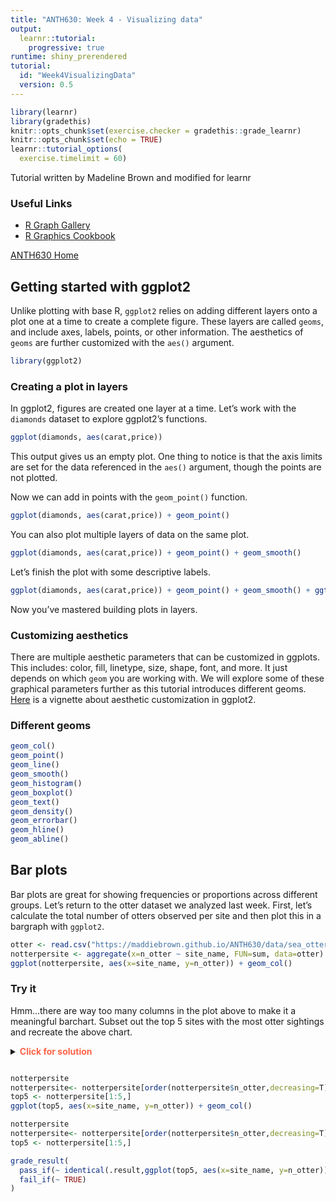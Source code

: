 ```yaml
---
title: "ANTH630: Week 4 - Visualizing data"
output: 
  learnr::tutorial:
    progressive: true
runtime: shiny_prerendered
tutorial:
  id: "Week4VisualizingData"
  version: 0.5
---
```


```r
library(learnr)
library(gradethis)
knitr::opts_chunk$set(exercise.checker = gradethis::grade_learnr)
knitr::opts_chunk$set(echo = TRUE)
learnr::tutorial_options(
  exercise.timelimit = 60)
```

Tutorial written by Madeline Brown and modified for learnr

### Useful Links
* [R Graph Gallery](https://www.r-graph-gallery.com/)
* [R Graphics Cookbook](https://r-graphics.org/)

<a class="btn btn-primary btn-sm" href="https://maddiebrown.github.io/ANTH630/ANTH630syllabus.html" role="button">ANTH630 Home</a>


## Getting started with ggplot2

Unlike plotting with base R, `ggplot2` relies on adding different layers onto a plot one at a time to create a complete figure. These layers are called `geoms`, and include axes, labels, points, or other information. The aesthetics of `geoms` are further customized with the `aes()` argument. 

```r
library(ggplot2)
```

### Creating a plot in layers

In ggplot2, figures are created one layer at a time. Let's work with the `diamonds` dataset to explore ggplot2's functions.

```r
ggplot(diamonds, aes(carat,price))
```

This output gives us an empty plot. One thing to notice is that the axis limits are set for the data referenced in the `aes()` argument, though the points are not plotted.

Now we can add in points with the `geom_point()` function.
```r
ggplot(diamonds, aes(carat,price)) + geom_point()
```

You can also plot multiple layers of data on the same plot.
```r

ggplot(diamonds, aes(carat,price)) + geom_point() + geom_smooth()

```

Let's finish the plot with some descriptive labels.

```r

ggplot(diamonds, aes(carat,price)) + geom_point() + geom_smooth() + ggtitle("Diamond prices by carat") + labs(x="Carat", y="Price (USD)")

```

Now you've mastered building plots in layers.

### Customizing aesthetics 
There are multiple aesthetic parameters that can be customized in ggplots. This includes: color, fill, linetype, size, shape, font, and more. It just depends on which `geom` you are working with. We will explore some of these graphical parameters further as this tutorial introduces different geoms. [Here](https://ggplot2.tidyverse.org/articles/ggplot2-specs.html) is a vignette about aesthetic customization in ggplot2.


### Different geoms

```r

geom_col()
geom_point()
geom_line()
geom_smooth()
geom_histogram()
geom_boxplot()
geom_text()
geom_density()
geom_errorbar()
geom_hline()
geom_abline()

```

## Bar plots

Bar plots are great for showing frequencies or proportions across different groups. Let's return to the otter dataset we analyzed last week. First, let's calculate the total number of otters observed per site and then plot this in a bargraph with `ggplot2`.
```r
otter <- read.csv("https://maddiebrown.github.io/ANTH630/data/sea_otter_counts_2017&2018_CLEANDATA.csv")
notterpersite <- aggregate(x=n_otter ~ site_name, FUN=sum, data=otter)
ggplot(notterpersite, aes(x=site_name, y=n_otter)) + geom_col()
```

### Try it
Hmm...there are way too many columns in the plot above to make it a meaningful barchart. Subset out the top 5 sites with the most otter sightings and recreate the above chart. 

<details>
<summary><span style="color:tomato">**Click for solution**</span></summary>
```r
notterpersite 
notterpersite<- notterpersite[order(notterpersite$n_otter,decreasing=T),]
top5 <- notterpersite[1:5,]
ggplot(top5, aes(x=site_name, y=n_otter)) + geom_col()
```
</details>

```r

```

```r
notterpersite 
notterpersite<- notterpersite[order(notterpersite$n_otter,decreasing=T),]
top5 <- notterpersite[1:5,]
ggplot(top5, aes(x=site_name, y=n_otter)) + geom_col()
```

```r
notterpersite 
notterpersite<- notterpersite[order(notterpersite$n_otter,decreasing=T),]
top5 <- notterpersite[1:5,]

grade_result(
  pass_if(~ identical(.result,ggplot(top5, aes(x=site_name, y=n_otter)) + geom_col()), "Good Job!"),
  fail_if(~ TRUE)
)
```
